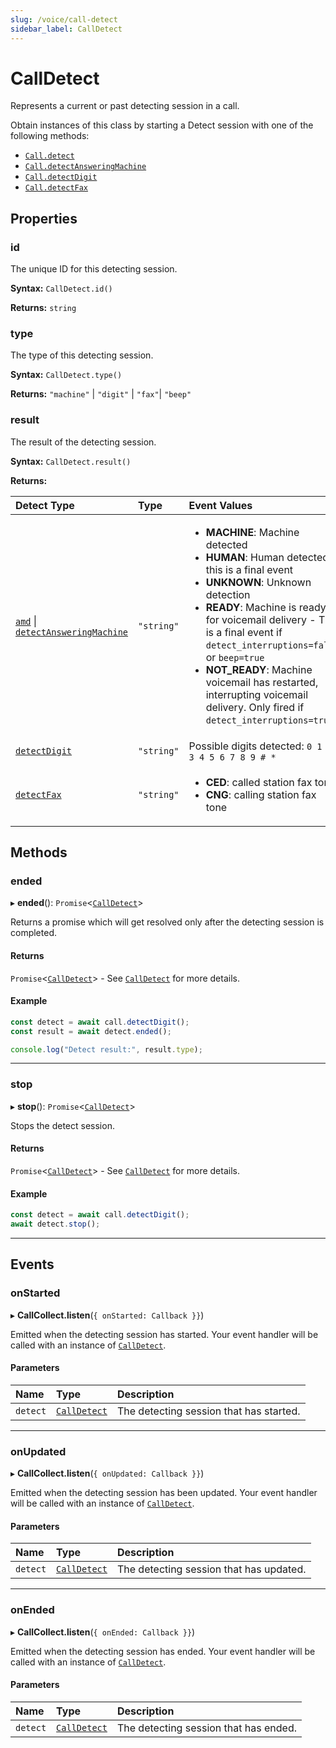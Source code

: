 ```yaml
---
slug: /voice/call-detect
sidebar_label: CallDetect
---
```


[calldetect-11]: #
[voice-call]: ./voice-call.mdx#detect
[voice-call-1]: ./voice-call.mdx#voice_call_detect_answering
[voice-call-2]: ./voice-call.mdx#detectdigit
[voice-call-3]: ./voice-call.mdx#voice_call_detect_fax
[voice-call-4]: ./voice-call.mdx#amd

# CallDetect

Represents a current or past detecting session in a call. 

Obtain instances of this class by starting a Detect session with one of the following methods:

- [`Call.detect`][voice-call]
- [`Call.detectAnsweringMachine`][voice-call-1]
- [`Call.detectDigit`][voice-call-2]
- [`Call.detectFax`][voice-call-3]

## **Properties**

### id

The unique ID for this detecting session.

**Syntax:** `CallDetect.id()`

**Returns:** `string`

### type

The type of this detecting session.

**Syntax:** `CallDetect.type()`

**Returns:** `"machine"` | `"digit"` | `"fax"`| `"beep"`

### result

The result of the detecting session.

**Syntax:** `CallDetect.result()`

**Returns:**

| Detect Type                                                                                               | Type       | Event Values                                                                                                                                                                                                                                                                                                                                                                                                           |
| :-------------------------------------------------------------------------------------------------------- | :--------- | :--------------------------------------------------------------------------------------------------------------------------------------------------------------------------------------------------------------------------------------------------------------------------------------------------------------------------------------------------------------------------------------------------------------------- |
| [`amd`][voice-call-4] \| [`detectAnsweringMachine`][voice-call-1] | `"string"` | <ul><li>**MACHINE**: Machine detected</li><li>**HUMAN**: Human detected - this is a final event</li><li>**UNKNOWN**: Unknown detection</li><li>**READY**: Machine is ready for voicemail delivery - This is a final event if `detect_interruptions=false` or `beep=true`</li><li>**NOT_READY**: Machine voicemail has restarted, interrupting voicemail delivery. Only fired if `detect_interruptions=true`.</li></ul> |
| [`detectDigit`][voice-call-2]                                                             | `"string"` | Possible digits detected: `0 1 2 3 4 5 6 7 8 9 # *`                                                                                                                                                                                                                                                                                                                                                                    |
| [`detectFax`][voice-call-3]                                                     | `"string"` | <ul><li>**CED**: called station fax tone</li><li>**CNG**: calling station fax tone</li></ul>                                                                                                                                                                                                                                                                                                                           |

## **Methods**

### ended

▸ **ended**(): `Promise`\<[`CallDetect`][calldetect-11]>

Returns a promise which will get resolved only after the detecting session is completed.

#### Returns

`Promise`\<[`CallDetect`][calldetect-11]> - See [`CallDetect`][calldetect-11] for more details.

#### Example

```js
const detect = await call.detectDigit();
const result = await detect.ended();

console.log("Detect result:", result.type);
```

---

### stop

▸ **stop**(): `Promise`\<[`CallDetect`][calldetect-11]>

Stops the detect session.

#### Returns

`Promise`\<[`CallDetect`][calldetect-11]> - See [`CallDetect`][calldetect-11] for more details.

#### Example

```js
const detect = await call.detectDigit();
await detect.stop();
```

---

## **Events**

### onStarted

▸ **CallCollect.listen**(`{ onStarted: Callback }}`)

Emitted when the detecting session has started. Your event handler will be called with an instance of [`CallDetect`][calldetect-11].

#### Parameters

| Name     | Type                             | Description                             |
|:---------|:---------------------------------|:----------------------------------------|
| `detect` | [`CallDetect`][calldetect-11] | The detecting session that has started. |

---

### onUpdated

▸ **CallCollect.listen**(`{ onUpdated: Callback }}`)

Emitted when the detecting session has been updated. Your event handler will be called with an instance of [`CallDetect`][calldetect-11].

#### Parameters

| Name     | Type                             | Description                             |
|:---------|:---------------------------------|:----------------------------------------|
| `detect` | [`CallDetect`][calldetect-11] | The detecting session that has updated. |

---

### onEnded

▸ **CallCollect.listen**(`{ onEnded: Callback }}`)

Emitted when the detecting session has ended. Your event handler will be called with an instance of [`CallDetect`][calldetect-11].

#### Parameters

| Name     | Type                             | Description                             |
|:---------|:---------------------------------|:----------------------------------------|
| `detect` | [`CallDetect`][calldetect-11] | The detecting session that has ended.   |

